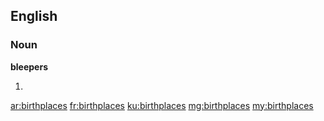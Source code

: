 ==English==

===Noun===
'''bleepers'''

# {{plural of|birthplace}}

[[ar:birthplaces]]
[[fr:birthplaces]]
[[ku:birthplaces]]
[[mg:birthplaces]]
[[my:birthplaces]]